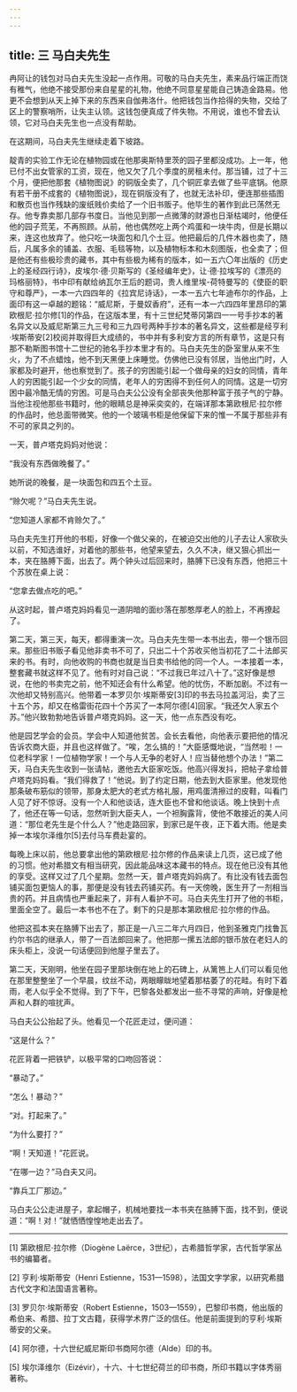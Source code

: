 ```yaml
---
---
---
```

title: 三 马白夫先生
---




冉阿让的钱包对马白夫先生没起一点作用。可敬的马白夫先生，素来品行端正而饶有稚气，他绝不接受那份来自星星的礼物，他绝不同意星星能自己铸造金路易。他更不会想到从天上掉下来的东西来自伽弗洛什。他把钱包当作拾得的失物，交给了区上的警察哨所，让失主认领。这钱包便真成了件失物。不用说，谁也不曾去认领，它对马白夫先生也一点没有帮助。

在这期间，马白夫先生继续走着下坡路。

靛青的实验工作无论在植物园或在他那奥斯特里茨的园子里都没成功。上一年，他已付不出女管家的工资，现在，他又欠了几个季度的房租未付。那当铺，过了十三个月，便把他那套《植物图说》的铜版全卖了，几个铜匠拿去做了些平底锅。他原有若干册不成套的《植物图说》，现在铜版没有了，也就无法补印，便连那些插图和散页也当作残缺的废纸贱价卖给了一个旧书贩子。他毕生的著作到此已荡然无存。他专靠卖那几部存书度日。当他见到那一点微薄的财源也日渐枯竭时，他便任他的园子荒芜，不再照顾。从前，他也偶然吃上两个鸡蛋和一块牛肉，但是长期以来，连这也放弃了。他只吃一块面包和几个土豆。他把最后的几件木器也卖了，随后，凡属多余的铺盖、衣服、毛毯等物，以及植物标本和木刻图版，也全卖了；但是他还有些极珍贵的藏书，其中有些极为稀有的版本，如一五六〇年出版的《历史上的圣经四行诗》，皮埃尔·德·贝斯写的《圣经编年史》，让·德·拉埃写的《漂亮的玛格丽特》，书中印有献给纳瓦尔王后的题词，贵人维里埃-荷特曼写的《使臣的职守和尊严》，一本一六四四年的《拉宾尼诗话》，一本一五六七年迪布尔的作品，上面印有这一卓越的题铭：“威尼斯，于曼奴香府”，还有一本一六四四年里昂印的第欧根尼·拉尔修[1]的作品，在这版本里，有十三世纪梵蒂冈第四一一号手抄本的著名异文以及威尼斯第三九三号和三九四号两种手抄本的著名异文，这些都是经亨利·埃斯蒂安[2]校阅并取得巨大成绩的，书中并有多利安方言的所有章节，这是只有那不勒斯图书馆十二世纪的驰名手抄本里才有的。马白夫先生的卧室里从来不生火，为了不点蜡烛，他不到天黑便上床睡觉。仿佛他已没有邻居，当他出门时，人家都及时避开，他也察觉到了。孩子的穷困能引起一个做母亲的妇女的同情，青年人的穷困能引起一个少女的同情，老年人的穷困得不到任何人的同情。这是一切穷困中最冷酷无情的穷困。可是马白夫公公没有全部丧失他那种富于孩子气的宁静。当他注视他那些书籍时，他的眼睛总是神采奕奕的，在端详那本第欧根尼·拉尔修的作品时，他总面带微笑。他的一个玻璃书柜是他保留下来的惟一不属于那些非有不可的家具之列的。

一天，普卢塔克妈妈对他说：

“我没有东西做晚餐了。”

她所说的晚餐，是一块面包和四五个土豆。

“赊欠呢？”马白夫先生说。

“您知道人家都不肯赊欠了。”

马白夫先生打开他的书柜，好像一个做父亲的，在被迫交出他的儿子去让人家砍头以前，不知选谁好，对着他的那些书，他望来望去，久久不决，继又狠心抓出一本，夹在胳膊下面，出去了。两个钟头过后回来时，胳膊下已没有东西，他把三十个苏放在桌上说：

“您拿去做点吃的吧。”

从这时起，普卢塔克妈妈看见一道阴暗的面纱落在那憨厚老人的脸上，不再撩起了。

第二天，第三天，每天，都得重演一次。马白夫先生带一本书出去，带一个银币回来。那些旧书贩子看见他非卖书不可了，只出二十个苏收买他当初花了二十法郎买来的书。有时，向他收购的书商也就是当日卖书给他的同一个人。一本接着一本，整套藏书就这样不见了。他有时对自己说：“不过我已年过八十了。”这好像是想说，在他的书卖完之前，他不知还会有什么希望。他的忧伤，不断加剧。不过有一次他却又特别高兴。他带着一本罗贝尔·埃斯蒂安[3]印的书去马拉盖河沿，卖了三十五个苏，却又在格雷街花四十个苏买了一本阿尔德[4]回家。“我还欠人家五个苏。”他兴致勃勃地告诉普卢塔克妈妈。这一天，他一点东西没有吃。

他是园艺学会的会员。学会中人知道他贫苦。会长去看他，向他表示要把他的情况告诉农商大臣，并且也这样做了。“唉，怎么搞的！”大臣感慨地说，“当然啦！一位老科学家！一位植物学家！一个与人无争的老好人！应当替他想个办法！”第二天，马白夫先生收到一张请帖，邀他去大臣家吃饭。他高兴得发抖，把帖子拿给普卢塔克妈妈看。“我们得救了！”他说。到了约定日期，他去到大臣家里。他发现他那条破布筋似的领带，那身太肥大的老式方格礼服，用鸡蛋清擦过的皮鞋，叫看门人见了好不惊讶。没有一个人和他谈话，连大臣也不曾和他谈话。晚上快到十点了，他还在等一句话，忽然听到大臣夫人，一个袒胸露背，使他不敢接近的美人问道：“那位老先生是个什么人？”他走路回家，到家已是午夜，正下着大雨。他是卖掉一本埃尔泽维尔[5]去付马车费赴宴的。

每晚上床以前，他总要拿出他的第欧根尼·拉尔修的作品来读上几页，这已成了他的习惯。他对希腊文有相当研究，因此能品味这本藏书的特点。现在他已没有其他的享受。这样又过了几个星期。忽然一天，普卢塔克妈妈病了。有比没有钱去面包铺买面包更恼人的事，那便是没有钱去药铺买药。有一天傍晚，医生开了一剂相当贵的药。并且病情也严重起来了，非有人看护不可。马白夫先生打开了他的书柜，里面全空了。最后一本书也不在了。剩下的只是那本第欧根尼·拉尔修的作品。

他把这孤本夹在胳膊下出去了，那正是一八三二年六月四日，他到圣雅克门找鲁瓦约尔书店的继承人，带了一百法郎回来了。他把那一摞五法郎的银币放在老妇人的床头柜上，没说一句话便回到他屋子里去了。

第二天，天刚明，他坐在园子里那块倒在地上的石碑上，从篱笆上人们可以看见他在那里整整坐了一个早晨，纹丝不动，两眼矇眬地望着那枯萎了的花畦。有时下着雨，老人似乎全不觉得。到了下午，巴黎各处都发出一些不寻常的声响，好像是枪声和人群的喧扰声。

马白夫公公抬起了头。他看见一个花匠走过，便问道：

“这是什么？”

花匠背着一把铁铲，以极平常的口吻回答说：

“暴动了。”

“怎么！暴动？”

“对。打起来了。”

“为什么要打？”

“啊！天知道！”花匠说。

“在哪一边？”马白夫又问。

“靠兵工厂那边。”

马白夫公公走进屋子，拿起帽子，机械地要找一本书夹在胳膊下面，找不到，便说道：“啊！对！”就恓恓惶惶地走出去了。



* * *



[1] 第欧根尼·拉尔修（Diogène Laërce，3世纪），古希腊哲学家，古代哲学家丛书的编纂者。

[2] 亨利·埃斯蒂安（Henri Estienne，1531—1598），法国文字学家，以研究希腊古代文字和法国语言著称。

[3] 罗贝尔·埃斯蒂安（Robert Estienne，1503—1559），巴黎印书商，他出版的希伯来、希腊、拉丁文古籍，获得学术界广泛的信任。他是前面提到的亨利·埃斯蒂安的父亲。

[4] 阿尔德，十六世纪威尼斯印书商阿尔德（Alde）印的书。

[5] 埃尔泽维尔（Eizévir），十六、十七世纪荷兰的印书商，所印书籍以字体秀丽著称。